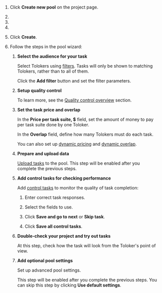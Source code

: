 
1. Click **Create new pool** on the project page.

1. <TolokaRequesterPoolType/>

1. <TolokaRequesterPoolName/>

1. <TolokaRequesterPoolDescription/>

1. Click **Create**.

1. Follow the steps in the pool wizard:

    <TolokaRequesterPoolWizardApply/>

    1. **Select the audience for your task**

        Select Tolokers using [filters](/docs/glossary#filters). Tasks will only be shown to matching Tolokers, rather than to all of them.

        Click the **Add filter** button and set the filter parameters.

    1. **Setup quality control**

        <TolokaRequesterSourceQualityControl/>

        To learn more, see the [Quality control overview](/docs/guide/quality-control-overview) section.

    1. **Set the task price and overlap**

        In the **Price per task suite, $** field, set the amount of money to pay per task suite done by one Toloker.

        <TolokaRequesterSourceTolokersInterest/>

        In the **Overlap** field, define how many Tolokers must do each task.

        You can also set up [dynamic pricing](/docs/glossary#dynamic-pricing) and [dynamic overlap](/docs/glossary#dynamic-overlap).

    1. **Prepare and upload data**

        [Upload tasks](/docs/guide/task_upload) to the pool. This step will be enabled after you complete the previous steps.

    1. **Add control tasks for checking performance**

        Add [control tasks](/docs/glossary#control-task) to monitor the quality of task completion:

        1. Enter correct task responses.

        2. Select the fields to use.

        3. Click **Save and go to next** or **Skip task**.

        4. Click **Save all control tasks**.

        <TolokaRequesterSourceStepEnabled/>

    1. **Double-check your project and try out tasks**

        At this step, check how the task will look from the Toloker's point of view.

        <TolokaRequesterSourceStepEnabled/>

    1. **Add optional pool settings**

        Set up advanced pool settings.

        <Note mode="note" title="Note">

        This step will be enabled after you complete the previous steps. You can skip this step by clicking **Use default settings**.

        </Note>

<TolokaRequesterSourcePoolIsReady/>